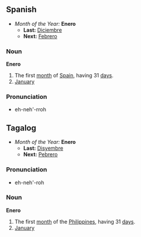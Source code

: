 ==Spanish==
*''Month of the Year:'' '''Enero'''
**'''Last:''' [[Diciembre]]
**'''Next:''' [[Febrero]]
===Noun===
'''Enero'''
#The first [[month]] of  [[Spain]], having 31 [[day]]s.
#[[January]]

===Pronunciation===
*eh-neh'-rroh
==Tagalog==
*''Month of the Year:'' '''Enero'''
**'''Last:''' [[Disyembre]]
**'''Next:''' [[Pebrero]]
===Pronunciation===
*eh-neh'-roh

===Noun===
'''Enero'''
#The first [[month]] of the [[Philippines]], having 31 [[day]]s.
#[[January]]